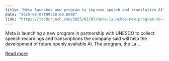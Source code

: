 ```yaml
---
title: "Meta launches new program to improve speech and translation AI"
date: "2025-02-07T09:00:00.000Z"
link: "https://techcrunch.com/2025/02/07/meta-launches-new-program-to-improve-speech-and-translation-ai/"
---
```


Meta is launching a new program in partnership with UNESCO to collect speech recordings and transcriptions the company said will help the development of future openly available AI. The program, the La...

[Read more](https://techcrunch.com/2025/02/07/meta-launches-new-program-to-improve-speech-and-translation-ai/)
